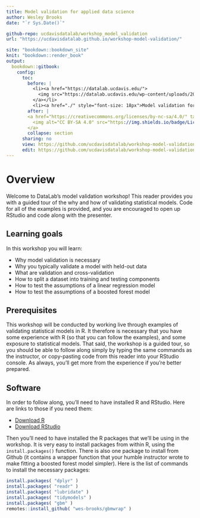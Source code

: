 ```yaml
---
title: Model validation for applied data science
author: Wesley Brooks
date: "`r Sys.Date()`"

github-repo: ucdavisdatalab/workshop_model_validation
url: "https://ucdavisdatalab.github.io/workshop-model-validation/"

site: "bookdown::bookdown_site"
knit: "bookdown::render_book"
output:
  bookdown::gitbook:
    config:
      toc:
        before: |
          <li><a href="https://datalab.ucdavis.edu/">
            <img src="https://datalab.ucdavis.edu/wp-content/uploads/2019/07/datalab-logo-full-color-rgb-1.png" style="height: 100%; width: 100%; object-fit: contain" />
          </a></li>
          <li><a href="./" style="font-size: 18px">Model validation for applied data science</a></li>
        after: |
        <a href="https://creativecommons.org/licenses/by-nc-sa/4.0/" target="_blank">
          <img alt="CC BY-SA 4.0" src="https://img.shields.io/badge/License-CC%20BY--NC--SA%204.0-lightgrey.svg" style="float: right; padding-right: 10px;" />
        </a>
        collapse: section
      sharing: no
      view: https://github.com/ucdavisdatalab/workshop-model-validation/blob/master/%s
      edit: https://github.com/ucdavisdatalab/workshop-model-validation/edit/master/%s
---
```


# Overview {-}

Welcome to DataLab's model validation workshop! This reader provides you with a guided tour of the why and how of validating statistical models. Code for all of the examples is provided, and you are encouraged to open up RStudio and code along with the presenter.

## Learning goals

In this workshop you will learn:

- Why model validation is necessary
- Why you typically validate a model with held-out data
- What are validation and cross-validation
- How to split a dataset into training and testing components
- How to test the assumptions of a linear regression model
- How to test the assumptions of a boosted forest model

## Prerequisites

This workshop will be conducted by working live through examples of validating statistical models in R. It therefore is necessary that you have some experience with R (so that you can follow the examples), and some exposure to statistical models. That said, the workshop is a guided tour, so you should be able to follow along simply by typing the same commands as the instructor, or copy-pasting code from this reader into your RStudio console. As always, you'll get more from the experience if you're better prepared.

## Software

In order to follow along, you'll need to have installed R and RStudio. Here are links to those if you need them:

- [Download R](https://cran.r-project.org)
- [Download RStudio](https://www.rstudio.com/products/rstudio/download/)

Then you'll need to have installed the R packages that we'll be using in the workshop. It is very easy to install packages from within R, using the `install.packages()` function. There is also one package to install from Github (it contains a wrapper function that your humble instructor wrote to make fitting a boosted forest model simpler). Here is the list of commands to install the necessary packages:

```r
install.packages( "dplyr" )
install.packages( "readr" )
install.packages( "lubridate" )
install.packages( "tidymodels" )
install.packages( "gbm" )
remotes::install_github( "wes-brooks/gbmwrap" )
```
